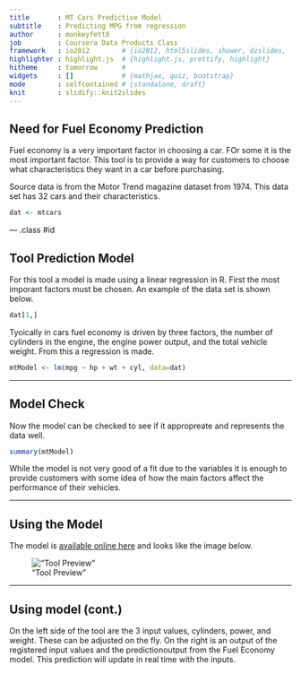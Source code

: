 ```yaml
---
title       : MT Cars Predictive Model
subtitle    : Predicting MPG from regression
author      : monkeyfett8
job         : Coursera Data Products Class
framework   : io2012        # {io2012, html5slides, shower, dzslides, ...}
highlighter : highlight.js  # {highlight.js, prettify, highlight}
hitheme     : tomorrow      # 
widgets     : []            # {mathjax, quiz, bootstrap}
mode        : selfcontained # {standalone, draft}
knit        : slidify::knit2slides
---
```


## Need for Fuel Economy Prediction

Fuel economy is a very important factor in choosing a car.  FOr some it is the most important factor.  This tool is to provide a way for customers to choose what characteristics they want in a car before purchasing. 

Source data is from the Motor Trend magazine dataset from 1974.  This data set has 32 cars and their characteristics.

```r
dat <- mtcars
```

--- .class #id 

## Tool Prediction Model

For this tool a model is made using a linear regression in R.  First the most imporant factors must be chosen.  An example of the data set is shown below.

```r
dat[1,]
```

Tyoically in cars fuel economy is driven by three factors, the number of cylinders in the engine, the engine power output, and the total vehicle weight.  From this a regression is made.

```r
mtModel <- lm(mpg ~ hp + wt + cyl, data=dat)
```

---

## Model Check

Now the model can be checked to see if it appropreate and represents the data well.

```r
summary(mtModel)
```

While the model is not very good of a fit due to the variables it is enough to provide customers with some idea of how the main factors affect the performance of their vehicles.


---

## Using the Model

The model is [available online here](http://monkeyfett8.shinyapps.io/project/) and looks like the image below.

!["Tool Preview"](assets/img/toolShot.png)

---

## Using model (cont.)

On the left side of the tool are the 3 input values, cylinders, power, and weight.  These can be adjusted on the fly.  On the right is an output of the registered input values and the predictionoutput from the Fuel Economy model.  This prediction will update in real time with the inputs.